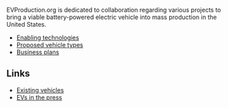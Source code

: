 EVProduction.org is dedicated to collaboration regarding various projects to bring a viable battery-powered electric vehicle into mass production in the United States.

*[[Enabling technologies]]
*[[Proposed vehicle types]]
*[[Business plans]]

==Links==
*[[Existing vehicles]]
*[[EVs in the press]]
